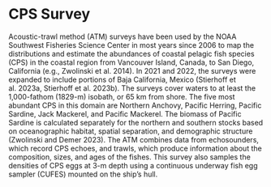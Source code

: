 # CPS Survey

Acoustic-trawl method (ATM) surveys have been used by the NOAA Southwest Fisheries Science Center in most years since 2006 to map the distributions and estimate the abundances of coastal pelagic fish species (CPS) in the coastal region from Vancouver Island, Canada, to San Diego, California (e.g., Zwolinski et al. 2014). In 2021 and 2022, the surveys were expanded to include portions of Baja California, Mexico (Stierhoff et al. 2023a, Stierhoff et al. 2023b). The surveys cover waters to at least the 1,000-fathom (1829-m) isobath, or 65 km from shore. The five most abundant CPS in this domain are Northern Anchovy, Pacific Herring, Pacific Sardine, Jack Mackerel, and Pacific Mackerel. The biomass of Pacific Sardine is calculated separately for the northern and southern stocks based on oceanographic habitat, spatial separation, and demographic structure (Zwolinski and Demer 2023). The ATM combines data from echosounders, which record CPS echoes, and trawls, which produce information about the composition, sizes, and ages of the fishes. This survey also samples the densities of CPS eggs at 3-m depth using a continuous underway fish egg sampler (CUFES) mounted on the ship’s hull.